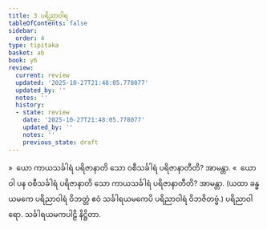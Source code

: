 ```yaml
---
title: 3 ပရိညာဝါရ
tableOfContents: false
sidebar:
  order: 4
type: tipitaka
basket: ab
book: y6
review:
  current: review
  updated: '2025-10-27T21:48:05.778077'
  updated_by: ''
  notes: ''
  history:
  - state: review
    date: '2025-10-27T21:48:05.778077'
    updated_by: ''
    notes: ''
    previous_state: draft
---
```



<ReviewStatus review={frontmatter.review} showDetails={true} />

<HypothesisAnnotation frontmatter={frontmatter} />

<DynamicBreadcrumb />

<Division number="159" book="y6" e="ch" v="34" p="54">

<Paragraph number="682" book="y6">
»  ယော ကာယသင်္ခါရံ ပရိဇာနာတိ သော ဝစီသင်္ခါရံ ပရိဇာနာတီတိ? အာမန္တာ.
</Paragraph>

<Paragraph number="683" book="y6">
«  ယော ဝါ ပန ဝစီသင်္ခါရံ ပရိဇာနာတိ သော ကာယသင်္ခါရံ ပရိဇာနာတီတိ? အာမန္တာ.
</Paragraph>

<Paragraph number="684" book="y6">
(ယထာ ခန္ဓယမကေ ပရိညာဝါရံ ဝိဘတ္တံ ဧဝံ သင်္ခါရယမကေပိ ပရိညာဝါရံ ဝိဘဇိတဗ္ဗံ.)

</Paragraph>
</Division>

<Paragraph number="685" type="center" book="y6">
ပရိညာဝါရော.



</Paragraph>

<Paragraph number="686" type="center" book="y6">
သင်္ခါရယမကပါဠိ နိဋ္ဌိတာ.
</Paragraph>